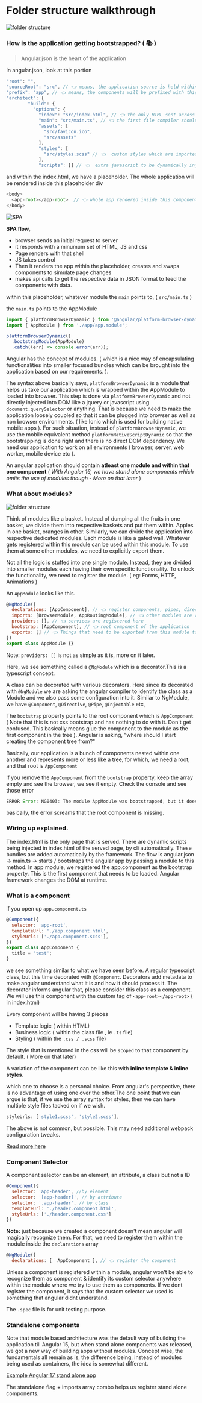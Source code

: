# Folder structure walkthrough

![folder structure](/images/folder-str.png)

### How is the application getting bootstrapped? ( 📚 )

> Angular.json is the heart of the application

In angular.json, look at this portion

```js
"root": "",
"sourceRoot": "src", // 👈 means, the application source is held within this folder
"prefix": "app", // 👈 means, the components will be prefixed with this word (app-root, app-header etc)
"architect": {
        "build": {
          "options": {
            "index": "src/index.html", // 👈 the only HTML sent across from server
            "main": "src/main.ts", // 👈 the first file compiler should look for.
            "assets": [
              "src/favicon.ico",
              "src/assets"
            ],
            "styles": [
              "src/styles.scss" // 👈  custom styles which are imported dynamically in head as a link tag
            ],
            "scripts": [] // 👈  extra javascript to be dynamically injected as a script tag
```

and within the index.html, we have a placeholder. The whole application will be rendered inside this placeholder div

```js
<body>
  <app-root></app-root>  // 👈 whole app rendered inside this component
</body>
```
![SPA](/images/spa.png)

**SPA flow**, 
- browser sends an initial request to server
- it responds with a minumum set of HTML, JS and css
- Page renders with that shell
- JS takes control
- Then it renders the app within the placeholder, creates and swaps components to simulate page changes
- makes api calls to get the respective data in JSON format to feed the components with data.

within this placeholder, whatever module the `main` points to, ( `src/main.ts` )

the `main.ts` points to the AppModule

```js
import { platformBrowserDynamic } from '@angular/platform-browser-dynamic';
import { AppModule } from './app/app.module';

platformBrowserDynamic()
  .bootstrapModule(AppModule)
  .catch((err) => console.error(err));
```
Angular has the concept of modules. ( which is a nice way of encapsulating functionalities into smaller focused bundles which can be brought into the application based on our requirements. ).

The syntax above basically says, `platformBrowserDynamic` is a module that helps us take our application which is wrapped within the AppModule to loaded into browser. This step is done via `platformBrowserDynamic` and not directly injected into DOM like a jquery or javascript using `document.querySelector` or anything. That is because we need to make the application loosely coupled so that it can be plugged into browser as well as non browser environments. ( like Ionic which is used for building native mobile apps ). For such situation, instead of `platformBrowserDynamic`, we use the mobile equivalent method `platformNativeScriptDynamic` so that the bootstrapping is done right and there is no direct DOM dependency. We need our application to work on all environments ( browser, server, web worker, mobile device etc ).

An angular application should contain **atleast one module and within that one component** ( _With Angular 16, we have stand alone components which omits the use of modules though - More on that later_ )

### What about modules? 

![folder structure](/images/module-diagram.png)

Think of modules like a basket. Instead of dumping all the fruits in one basket, we divide them into respective baskets and put them within. Apples in one basket, oranges in other. Similarly, we can divide the application into respective dedicated modules. Each module is like a gated wall. Whatever gets registered within this module can be used within this module. To use them at some other modules, we need to explicitly export them.

Not all the logic is stuffed into one single module. Instead, they are divided into smaller modules each having their own specific functionality. To unlock the functionality, we need to register the module. ( eg: Forms, HTTP, Animations )

An `AppModule` looks like this.

```js
@NgModule({
  declarations: [AppComponent], // 👈 register components, pipes, directives here
  imports: [BrowserModule, AppRoutingModule], // 👈 other modules are registered here
  providers: [], // 👈 services are registered here
  bootstrap: [AppComponent], // 👈 root component of the application
  exports: [] // 👈 Things that need to be exported from this module to another.
})
export class AppModule {}
```

Note: `providers: []` is not as simple as it is, more on it later.

Here, we see something called a `@NgModule` which is a decorator.This is a typescript concept.

A class can be decorated with various decorators. Here since its decorated with `@NgModule` we are asking the angular compiler to identify the class as a Module and we also pass some configuration into it. Similar to NgModule, we have `@Component`, `@Directive`, `@Pipe`, `@Injectable` etc, 

The `bootstrap` property points to the root component which is `AppComponent` ( Note that this is not css bootstrap and has nothing to do with it. Don't get confused. This basically means glue the component to the module as the first component in the tree ). Angular is asking, "where should I start creating the component tree from?"

Basically, our application is a bunch of components nested within one another and represents more or less like a tree, for which, we need a root, and that root is `AppComponent`

if you remove the `AppComponent` from the `bootstrap` property, keep the array empty and see the browser, we see it empty. Check the console and see those error

```js
ERROR Error: NG0403: The module AppModule was bootstrapped, but it does not declare "@NgModule.bootstrap" components nor a "ngDoBootstrap" method. Please define one of these.
```

basically, the error screams that the root component is missing.

### Wiring up explained.

The index.html is the only page that is served. There are dynamic scripts being injected in index.html of the served page, by cli automatically. These bundles are added automatically by the framework. The flow is angular.json -> main.ts -> starts / bootstraps the angular app by passing a module to this method. In app module, we registered the app.component as the bootstrap property. This is the first component that needs to be loaded. Angular framework changes the DOM at runtime. 


### What is a component

if you open up `app.component.ts`

```js
@Component({
  selector: 'app-root',
  templateUrl: './app.component.html',
  styleUrls: ['./app.component.scss'],
})
export class AppComponent {
  title = 'test';
}
```

we see something similar to what we have seen before. A regular typescript class, but this time decorated with `@Component`. Decorators add metadata to make angular understand what it is and how it should process it. The decorator informs angular that, please consider this class as a component. We will use this component with the custom tag of `<app-root></app-root>` ( in index.html)

Every component will be having 3 pieces

- Template logic ( within HTML)
- Business logic ( within the class file , ie `.ts` file)
- Styling ( within the `.css / .scss` file)

The style that is mentioned in the css will be `scoped` to that component by default. ( More on that later)

A variation of the component can be like this with **inline template & inline styles**.  

which one to choose is a personal choice. From angular's perspective, there is no advantage of using one over the other.The one point that we can argue is that, if we use the array syntax for styles, then we can have multiple style files tacked on if we wish.

```js
styleUrls: ['style1.scss', 'style2.scss'],
```

The above is not common, but possible. This may need additional webpack configuration tweaks.

[Read more here](https://stackoverflow.com/questions/40763056/loading-multiple-stylesheet-for-a-component-in-angular2)

### Component Selector

A component selector can be an element, an attribute, a class but not a ID

```js
@Component({
  selector: 'app-header', //by element
  selector: '[app-header]', // by attribute
  selector: '.app-header', // by class
  templateUrl: './header.component.html',
  styleUrls: ['./header.component.css']
})

```

**Note:** just because we created a component doesn't mean angular will magically recognize them.
For that, we need to register them within the module inside the `declarations` array

```js
@NgModule({
  declarations: [  AppComponent ], // 👈 register the component
```
Unless a component is registered within a module, angular won't be able to recognize them as component & identify its custom selector anywhere within the module where we try to use them as components. If we dont register the component, it says that the custom selector we used is something that angular didnt understand.

The `.spec` file is for unit testing purpose.

### Standalone components 

Note that module based architecture was the default way of building the application till Angular 15, but when stand alone components was released, 
we got a new way of building apps without modules. Concept wise, the fundamentals all remain as is, the difference being, instead of modules being used as containers, the idea is somewhat different.

[Example Angular 17 stand alone app](https://stackblitz.com/edit/stackblitz-starters-495f7u?file=src%2Fmain.ts)

The standalone flag + imports array combo helps us register stand alone components. 
